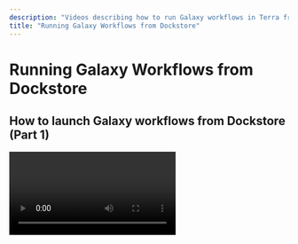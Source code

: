```yaml
---
description: "Videos describing how to run Galaxy workflows in Terra from Dockstore"
title: "Running Galaxy Workflows from Dockstore"
---
```


# Running Galaxy Workflows from Dockstore

## How to launch Galaxy workflows from Dockstore (Part 1)

<Video url="https://youtu.be/U8rQiwLceZg" />

## How to launch Galaxy workflows from Dockstore (Part 2)

<Video url="https://youtu.be/aYShFs9tZ6s" />
